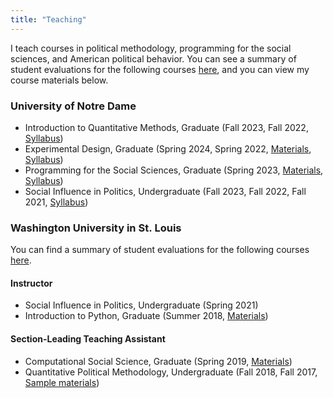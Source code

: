 ```yaml
---
title: "Teaching"
---
```


I teach courses in political methodology, programming for the social sciences, and American political behavior. You can see a summary of student evaluations for the following courses [here](files/rossiter_nd_teaching_evals.pdf){target="_blank"}, and you can view my course materials below.

### University of Notre Dame

- Introduction to Quantitative Methods, Graduate (Fall 2023, Fall 2022, [Syllabus](files/Syllabus-IntrotoQuant-Fall2023.pdf){target="_blank"})
- Experimental Design, Graduate (Spring 2024, Spring 2022, [Materials](https://github.com/erossiter/ExperimentalDesignSpring2022){target="_blank"}, [Syllabus](files/Syllabus-ExperimentalDesign-Spring2022.pdf){target="_blank"})
- Programming for the Social Sciences, Graduate (Spring 2023, [Materials](https://github.com/erossiter/ProgrammingSpring2023){target="_blank"}, [Syllabus](files/Syllabus-Programming-Spring2023.pdf){target="_blank"})
- Social Influence in Politics, Undergraduate (Fall 2023, Fall 2022, Fall 2021, [Syllabus](files/Syllabus-SocialInfluence-Fall2023.pdf){target="_blank"})


\vspace{5em}

### Washington University in St. Louis

You can find a summary of student evaluations for the following courses [here](files/rossiter_washu_teaching_evals.pdf){target="_blank"}.

#### Instructor

- Social Influence in Politics, Undergraduate (Spring 2021)
- Introduction to Python, Graduate (Summer 2018, [Materials](https://github.com/erossiter/pythoncourse2018){target="_blank"})

#### Section-Leading Teaching Assistant

- Computational Social Science, Graduate (Spring 2019, [Materials](https://github.com/erossiter/csslab2019){target="_blank"})
- Quantitative Political Methodology, Undergraduate (Fall 2018, Fall 2017, [Sample materials](https://github.com/erossiter/qpmlab2018){target="_blank"})


